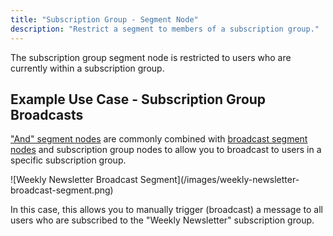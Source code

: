 ```yaml
---
title: "Subscription Group - Segment Node"
description: "Restrict a segment to members of a subscription group."
---
```


The subscription group segment node is restricted to users who are currently within a subscription group.

## Example Use Case - Subscription Group Broadcasts

["And" segment nodes](/resources/segment-nodes/and) are commonly combined with [broadcast segment nodes](/resources/segment-nodes/broadcast) and subscription group nodes to allow you to broadcast to users in a specific subscription group.

<Frame>
![Weekly Newsletter Broadcast Segment](/images/weekly-newsletter-broadcast-segment.png)
</Frame>

In this case, this allows you to manually trigger (broadcast) a message to all users who are subscribed to the "Weekly Newsletter" subscription group.

